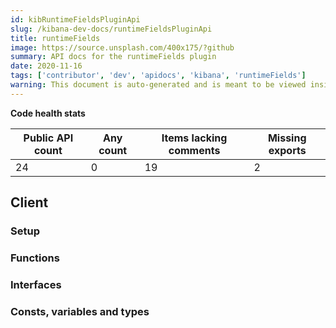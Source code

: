 ```yaml
---
id: kibRuntimeFieldsPluginApi
slug: /kibana-dev-docs/runtimeFieldsPluginApi
title: runtimeFields
image: https://source.unsplash.com/400x175/?github
summary: API docs for the runtimeFields plugin
date: 2020-11-16
tags: ['contributor', 'dev', 'apidocs', 'kibana', 'runtimeFields']
warning: This document is auto-generated and is meant to be viewed inside our experimental, new docs system. Reach out in #docs-engineering for more info.
---
```






**Code health stats**

| Public API count  | Any count | Items lacking comments | Missing exports | 
|-------------------|-----------|------------------------|-----------------|
| 24 | 0 | 19 | 2 |

## Client

### Setup
<DocDefinitionList data={[runtimeFieldsObj.client.setup]}/>

### Functions
<DocDefinitionList data={runtimeFieldsObj.client.functions}/>

### Interfaces
<DocDefinitionList data={runtimeFieldsObj.client.interfaces}/>

### Consts, variables and types
<DocDefinitionList data={runtimeFieldsObj.client.misc}/>

